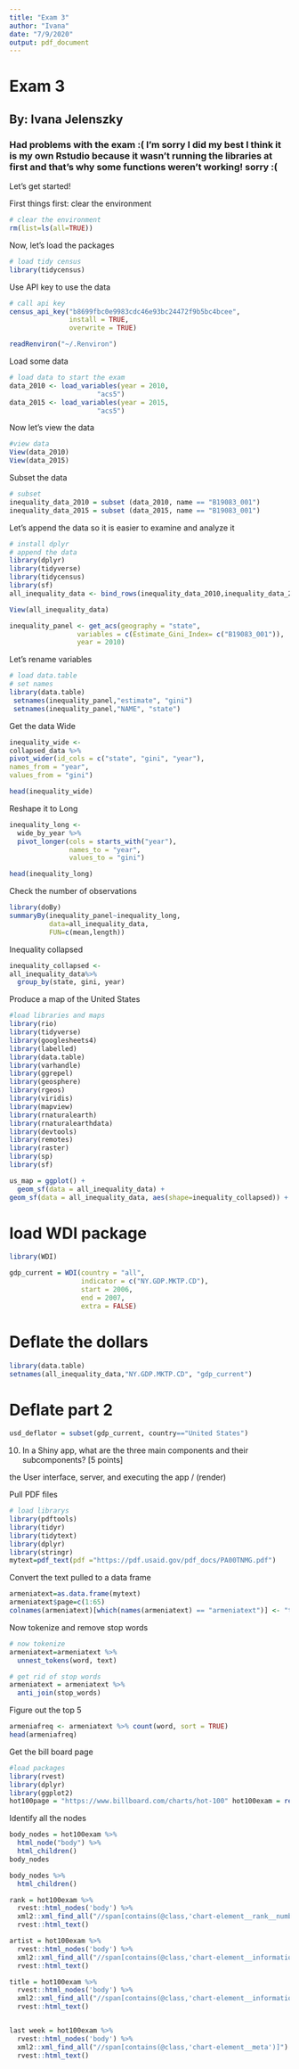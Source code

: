 ```yaml
---
title: "Exam 3"
author: "Ivana"
date: "7/9/2020"
output: pdf_document
---
```


# Exam 3 
## By: Ivana Jelenszky

### Had problems with the exam :( I'm sorry I did my best I think it is my own Rstudio because it wasn't running the libraries at first and that's why some functions weren't working! sorry :(    



Let's get started!

First things first: clear the environment

```r
# clear the environment
rm(list=ls(all=TRUE))
```



Now, let's load the packages

```r
# load tidy census
library(tidycensus)
```

Use API key to use the data
```r
# call api key 
census_api_key("b8699fbc0e9983cdc46e93bc24472f9b5bc4bcee",
               install = TRUE,
               overwrite = TRUE)

readRenviron("~/.Renviron")
```

Load some data
```r
# load data to start the exam 
data_2010 <- load_variables(year = 2010,
                      "acs5") 
data_2015 <- load_variables(year = 2015,
                      "acs5") 
```

Now let's view the data

```r
#view data
View(data_2010)
View(data_2015)
```

Subset the data

```r
# subset 
inequality_data_2010 = subset (data_2010, name == "B19083_001")
inequality_data_2015 = subset (data_2015, name == "B19083_001")
```

Let's append the data so it is easier to examine and analyze it

```r
# install dplyr
# append the data
library(dplyr)
library(tidyverse)
library(tidycensus)
library(sf)
all_inequality_data <- bind_rows(inequality_data_2010,inequality_data_2015)

View(all_inequality_data)

```

```r
inequality_panel <- get_acs(geography = "state",
                 variables = c(Estimate_Gini_Index= c("B19083_001")),
                 year = 2010)
```


Let's rename variables
```r
# load data.table
# set names 
library(data.table)
 setnames(inequality_panel,"estimate", "gini") 
 setnames(inequality_panel,"NAME", "state") 
```

Get the data Wide 
```r
inequality_wide <-
collapsed_data %>%
pivot_wider(id_cols = c("state", "gini", "year"),
names_from = "year",
values_from = "gini")

head(inequality_wide)
```

Reshape it to Long

```r
inequality_long <-
  wide_by_year %>%
  pivot_longer(cols = starts_with("year"),
               names_to = "year",
               values_to = "gini")

head(inequality_long)
```

Check the number of observations
```r
library(doBy)
summaryBy(inequality_panel~inequality_long,
          data=all_inequality_data,
          FUN=c(mean,length))
```

Inequality collapsed 

```r
inequality_collapsed <-
all_inequality_data%>%
  group_by(state, gini, year)
```


Produce a map of the United States 

```r
#load libraries and maps
library(rio) 
library(tidyverse)
library(googlesheets4) 
library(labelled) 
library(data.table)
library(varhandle) 
library(ggrepel) 
library(geosphere) 
library(rgeos)
library(viridis)
library(mapview) 
library(rnaturalearth) 
library(rnaturalearthdata) 
library(devtools)
library(remotes)
library(raster)
library(sp) 
library(sf)

us_map = ggplot() +
  geom_sf(data = all_inequality_data) +
geom_sf(data = all_inequality_data, aes(shape=inequality_collapsed)) +


```

# load WDI package 

```r
library(WDI)

gdp_current = WDI(country = "all", 
                  indicator = c("NY.GDP.MKTP.CD"),
                  start = 2006, 
                  end = 2007,
                  extra = FALSE)

```

# Deflate the dollars

```r
library(data.table) 
setnames(all_inequality_data,"NY.GDP.MKTP.CD", "gdp_current")
```

# Deflate part 2

```r
usd_deflator = subset(gdp_current, country=="United States")
```

10. In a Shiny app, what are the three main components and their subcomponents? [5 points]

the User interface, server, and executing the app / (render)

Pull PDF files

```r
# load librarys
library(pdftools)
library(tidyr) 
library(tidytext) 
library(dplyr)
library(stringr) 
mytext=pdf_text(pdf ="https://pdf.usaid.gov/pdf_docs/PA00TNMG.pdf")
```

Convert the text pulled to a data frame 

```r
armeniatext=as.data.frame(mytext)
armeniatext$page=c(1:65)
colnames(armeniatext)[which(names(armeniatext) == "armeniatext")] <- "text"
```

Now tokenize and remove stop words

```r

# now tokenize
armeniatext=armeniatext %>%
  unnest_tokens(word, text) 

# get rid of stop words
armeniatext = armeniatext %>%
  anti_join(stop_words)
```

Figure out the top 5

```r
armeniafreq <- armeniatext %>% count(word, sort = TRUE)
head(armeniafreq)
```

Get the bill board page 

```r
#load packages
library(rvest)
library(dplyr)
library(ggplot2)
hot100page = "https://www.billboard.com/charts/hot-100" hot100exam = read_html(hot100page)
```

Identify all the nodes

```r
body_nodes = hot100exam %>%
  html_node("body") %>%
  html_children()
body_nodes 

body_nodes %>%
  html_children()
```

```r
rank = hot100exam %>%
  rvest::html_nodes('body') %>%
  xml2::xml_find_all("//span[contains(@class,'chart-element__rank__number')]") %>%
  rvest::html_text() 

artist = hot100exam %>%
  rvest::html_nodes('body') %>%
  xml2::xml_find_all("//span[contains(@class,'chart-element__information__artist')]") %>%
  rvest::html_text() 

title = hot100exam %>%
  rvest::html_nodes('body') %>%
  xml2::xml_find_all("//span[contains(@class,'chart-element__information__song')]") %>%
  rvest::html_text() 


last week = hot100exam %>%
  rvest::html_nodes('body') %>%
  xml2::xml_find_all("//span[contains(@class,'chart-element__meta')]") %>%
  rvest::html_text() 
```



